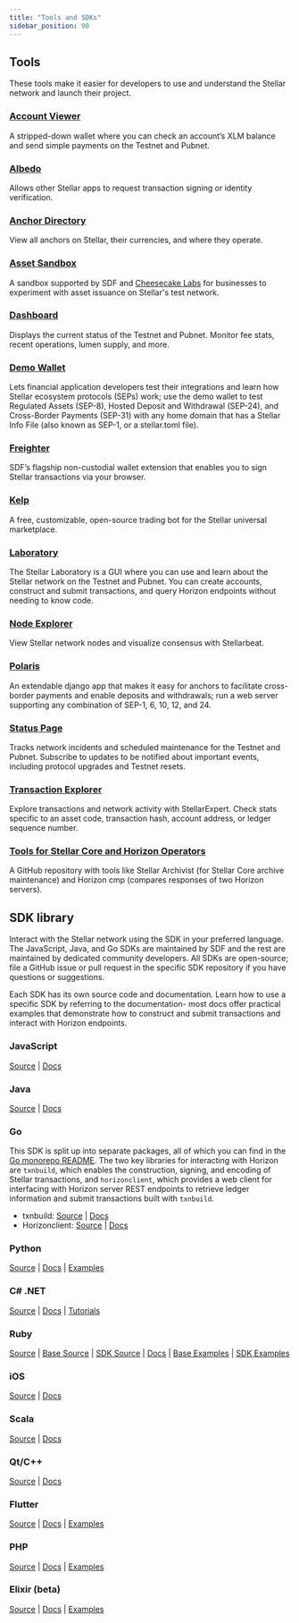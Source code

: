 ```yaml
---
title: "Tools and SDKs"
sidebar_position: 90
---
```


## Tools

These tools make it easier for developers to use and understand the Stellar network and launch their project.

### [Account Viewer](https://accountviewer.stellar.org/)

A stripped-down wallet where you can check an account’s XLM balance and send simple payments on the Testnet and Pubnet.

### [Albedo](https://albedo.link/)

Allows other Stellar apps to request transaction signing or identity verification.

### [Anchor Directory](https://resources.stellar.org/anchors?)

View all anchors on Stellar, their currencies, and where they operate.

### [Asset Sandbox](https://stellar.cheesecakelabs.com/?utm_source=stellar&utm_medium=landing-page&utm_campaign=stellar-asset-sandbox)

A sandbox supported by SDF and [Cheesecake Labs](https://cheesecakelabs.com/) for businesses to experiment with asset issuance on Stellar's test network.

### [Dashboard](https://dashboard.stellar.org/)

Displays the current status of the Testnet and Pubnet. Monitor fee stats, recent operations, lumen supply, and more.

### [Demo Wallet](https://demo-wallet.stellar.org/)

Lets financial application developers test their integrations and learn how Stellar ecosystem protocols (SEPs) work; use the demo wallet to test Regulated Assets (SEP-8), Hosted Deposit and Withdrawal (SEP-24), and Cross-Border Payments (SEP-31) with any home domain that has a Stellar Info File (also known as SEP-1, or a stellar.toml file).

### [Freighter](https://www.freighter.app/)

SDF’s flagship non-custodial wallet extension that enables you to sign Stellar transactions via your browser.

### [Kelp](https://kelpbot.io/)

A free, customizable, open-source trading bot for the Stellar universal marketplace.

### [Laboratory](https://laboratory.stellar.org/#?network=test)

The Stellar Laboratory is a GUI where you can use and learn about the Stellar network on the Testnet and Pubnet. You can create accounts, construct and submit transactions, and query Horizon endpoints without needing to know code.

### [Node Explorer](https://stellarbeat.io/)

View Stellar network nodes and visualize consensus with Stellarbeat.

### [Polaris](https://django-polaris.readthedocs.io/en/stable/)

An extendable django app that makes it easy for anchors to facilitate cross-border payments and enable deposits and withdrawals; run a web server supporting any combination of SEP-1, 6, 10, 12, and 24.

### [Status Page](https://status.stellar.org/)

Tracks network incidents and scheduled maintenance for the Testnet and Pubnet. Subscribe to updates to be notified about important events, including protocol upgrades and Testnet resets.

### [Transaction Explorer](https://stellar.expert/explorer/public)

Explore transactions and network activity with StellarExpert. Check stats specific to an asset code, transaction hash, account address, or ledger sequence number.

### [Tools for Stellar Core and Horizon Operators](https://github.com/stellar/go/tree/master/tools)

A GitHub repository with tools like Stellar Archivist (for Stellar Core archive maintenance) and Horizon cmp (compares responses of two Horizon servers).

## SDK library

Interact with the Stellar network using the SDK in your preferred language. The JavaScript, Java, and Go SDKs are maintained by SDF and the rest are maintained by dedicated community developers. All SDKs are open-source; file a GitHub issue or pull request in the specific SDK repository if you have questions or suggestions.

Each SDK has its own source code and documentation. Learn how to use a specific SDK by referring to the documentation- most docs offer practical examples that demonstrate how to construct and submit transactions and interact with Horizon endpoints.

### JavaScript

[Source](https://github.com/stellar/js-stellar-sdk) | [Docs](https://stellar.github.io/js-stellar-sdk/)

### Java

[Source](https://github.com/stellar/java-stellar-sdk) | [Docs](https://stellar.github.io/java-stellar-sdk/)

### Go

This SDK is split up into separate packages, all of which you can find in the [Go monorepo README](https://github.com/stellar/go/blob/master/docs/reference/readme.md). The two key libraries for interacting with Horizon are `txnbuild`, which enables the construction, signing, and encoding of Stellar transactions, and `horizonclient`, which provides a web client for interfacing with Horizon server REST endpoints to retrieve ledger information and submit transactions built with `txnbuild`.

- txnbuild: [Source](https://github.com/stellar/go/tree/master/txnbuild) | [Docs](https://godoc.org/github.com/stellar/go/txnbuild)
- Horizonclient: [Source](https://github.com/stellar/go/tree/master/clients/horizonclient) | [Docs](https://godoc.org/github.com/stellar/go/clients/horizonclient)

### Python

[Source](https://github.com/StellarCN/py-stellar-base) | [Docs](https://stellar-sdk.readthedocs.io/en/latest/) | [Examples](https://github.com/StellarCN/py-stellar-base/tree/master/examples)

### C# .NET

[Source](https://github.com/elucidsoft/dotnet-stellar-sdk) | [Docs](https://elucidsoft.github.io/dotnet-stellar-sdk/api/index.html) | [Tutorials](https://elucidsoft.github.io/dotnet-stellar-sdk/tutorials/index.html)

### Ruby

[Source](https://github.com/astroband/ruby-stellar-sdk) | [Base Source](https://github.com/astroband/ruby-stellar-sdk/blob/master/base/README.md) | [SDK Source](https://github.com/astroband/ruby-stellar-sdk/blob/master/sdk/README.md) | [Docs](https://www.rubydoc.info/gems/stellar-sdk) | [Base Examples](https://github.com/astroband/ruby-stellar-sdk/tree/master/base/examples) | [SDK Examples](https://github.com/astroband/ruby-stellar-sdk/tree/master/sdk/examples)

### iOS

[Source](https://github.com/Soneso/stellar-ios-mac-sdk) | [Docs](https://github.com/Soneso/stellar-ios-mac-sdk/tree/master/docs)

### Scala

[Source](https://github.com/Synesso/scala-stellar-sdk) | [Docs](https://synesso.github.io/scala-stellar-sdk/)

### Qt/C++

[Source](https://github.com/bnogalm/StellarQtSDK) | [Docs](https://github.com/bnogalm/StellarQtSDK/wiki)

### Flutter

[Source](https://github.com/Soneso/stellar_flutter_sdk) | [Docs](https://github.com/Soneso/stellar_flutter_sdk/tree/master/documentation) | [Examples](https://github.com/Soneso/stellar_flutter_sdk/tree/master/documentation/sdk_examples)

### PHP

[Source](https://github.com/Soneso/stellar-php-sdk) | [Docs](https://github.com/Soneso/stellar-php-sdk#installation) | [Examples](https://github.com/Soneso/stellar-php-sdk/tree/main/examples)

### Elixir (beta)

[Source](https://github.com/kommitters/stellar_sdk) | [Docs](https://hexdocs.pm/stellar_sdk/readme.html) | [Examples](https://github.com/kommitters/stellar_sdk/blob/main/docs)
